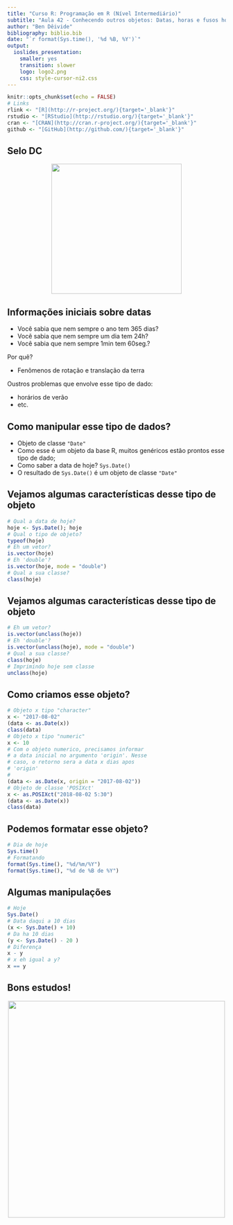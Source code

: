 ```yaml
---
title: "Curso R: Programação em R (Nível Intermediário)"
subtitle: "Aula 42 - Conhecendo outros objetos: Datas, horas e fusos horários"
author: "Ben Dêivide"
bibliography: biblio.bib
date: "`r format(Sys.time(), '%d %B, %Y')`"
output: 
  ioslides_presentation: 
    smaller: yes
    transition: slower
    logo: logo2.png
    css: style-cursor-ni2.css
---
```


```r
knitr::opts_chunk$set(echo = FALSE)
# Links
rlink <- "[R](http://r-project.org/){target='_blank'}"
rstudio <- "[RStudio](http://rstudio.org/){target='_blank'}"
cran <- "[CRAN](http://cran.r-project.org/){target='_blank'}"
github <- "[GitHub](http://github.com/){target='_blank'}"
```


<!--
YAML:
date: "`r format(Sys.time(), '%d %B, %Y')`"
=====
APRESENTACAO:

Inserir nas secoes:
{data-background=boards.jpg data-background-size=cover}
-->


## Selo DC

<center>
[![](SeloDC-preto.png){height=300 width=300}](https://bendeivide.github.io/dc/){target="_blank"}
</center>

## Informações iniciais sobre datas

- Você sabia que nem sempre o ano tem 365 dias?
- Você sabia que nem sempre um dia tem 24h?
- Você sabia que nem sempre 1min tem 60seg.?

Por quê? 

- Fenômenos de rotação e translação da terra

Oustros problemas que envolve esse tipo de dado:

- horários de verão
- etc.

## Como manipular esse tipo de dados?

- Objeto de classe `"Date"`
- Como esse é um objeto da base R, muitos genéricos estão prontos esse tipo de dado;
- Como saber a data de hoje? `Sys.Date()`
- O resultado de `Sys.Date()` é um objeto de classe `"Date"`

## Vejamos algumas características desse tipo de objeto

```r
# Qual a data de hoje?
hoje <- Sys.Date(); hoje
# Qual o tipo de objeto?
typeof(hoje)
# Eh um vetor?
is.vector(hoje)
# Eh 'double'?
is.vector(hoje, mode = "double")
# Qual a sua classe?
class(hoje)
```

## Vejamos algumas características desse tipo de objeto

```r
# Eh um vetor?
is.vector(unclass(hoje))
# Eh 'double'?
is.vector(unclass(hoje), mode = "double")
# Qual a sua classe?
class(hoje)
# Imprimindo hoje sem classe
unclass(hoje)
```

## Como criamos esse objeto?

```r
# Objeto x tipo "character"
x <- "2017-08-02"
(data <- as.Date(x))
class(data)
# Objeto x tipo "numeric"
x <- 10
# Com o objeto numerico, precisamos informar
# a data inicial no argumento 'origin'. Nesse
# caso, o retorno sera a data x dias apos 
# 'origin'
# 
(data <- as.Date(x, origin = "2017-08-02")) 
# Objeto de classe 'POSIXct'
x <- as.POSIXct("2018-08-02 5:30")
(data <- as.Date(x))
class(data)
```

## Podemos formatar esse objeto?

```r
# Dia de hoje
Sys.time()
# Formatando
format(Sys.time(), "%d/%m/%Y")
format(Sys.time(), "%d de %B de %Y")
```

## Algumas manipulações

```r
# Hoje
Sys.Date()
# Data daqui a 10 dias
(x <- Sys.Date() + 10)
# Da ha 10 dias
(y <- Sys.Date() - 20 )
# Diferença
x - y
# x eh igual a y?
x == y
```

## Bons estudos!

<center>
[![](logo2.png){height=500 width=500}](https://bendeivide.github.io/courses/cursor/){target="_blank"}
</center>
